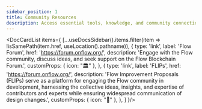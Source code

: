 ```yaml
---
sidebar_position: 1
title: Community Resources
description: Access essential tools, knowledge, and community connections for the Flow Blockchain ecosystem.
---
```



<DocCardList items={
  [...useDocsSidebar().items.filter(item => !isSamePath(item.href, useLocation().pathname)),
    {
      type: 'link',
      label: 'Flow Forum',
      href: 'https://forum.onflow.org/',
      description: 'Engage with the Flow community, discuss ideas, and seek support on the Flow Blockchain Forum.',
      customProps: {
        icon: "🏛️"
      },
    },
    {
      type: 'link',
      label: 'FLIPs',
      href: 'https://forum.onflow.org/',
      description: 'Flow Improvement Proposals (FLIPs) serve as a platform for engaging the Flow community in development, harnessing the collective ideas, insights, and expertise of contributors and experts while ensuring widespread communication of design changes.',
      customProps: {
        icon: "📜"
      },
    },
  ]
}/>
